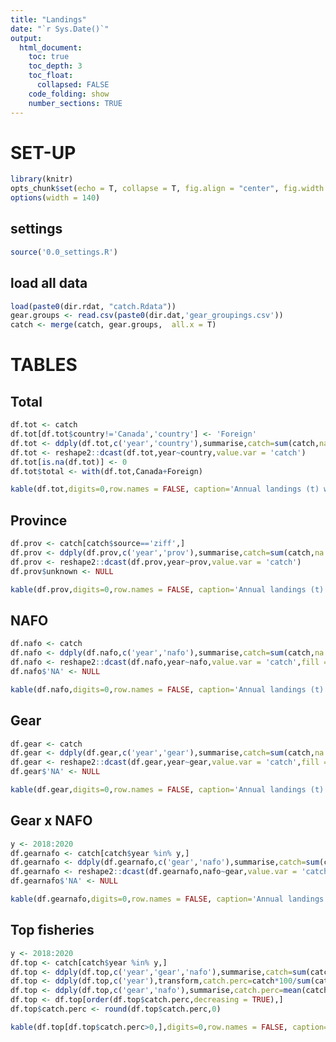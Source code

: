 ```yaml
---
title: "Landings"
date: "`r Sys.Date()`"
output:
  html_document:
    toc: true
    toc_depth: 3
    toc_float:
      collapsed: FALSE
    code_folding: show
    number_sections: TRUE
---
```

    
# SET-UP
```r
library(knitr)
opts_chunk$set(echo = T, collapse = T, fig.align = "center", fig.width = 9, fig.height = 6)
options(width = 140)
```    

## settings
```r
source('0.0_settings.R')
```

## load all data
```r
load(paste0(dir.rdat, "catch.Rdata"))
gear.groups <- read.csv(paste0(dir.dat,'gear_groupings.csv'))
catch <- merge(catch, gear.groups,  all.x = T)
```

# TABLES {.tabset}

## Total
```r
df.tot <- catch
df.tot[df.tot$country!='Canada','country'] <- 'Foreign'
df.tot <- ddply(df.tot,c('year','country'),summarise,catch=sum(catch,na.rm=T))
df.tot <- reshape2::dcast(df.tot,year~country,value.var = 'catch')
df.tot[is.na(df.tot)] <- 0
df.tot$total <- with(df.tot,Canada+Foreign)

kable(df.tot,digits=0,row.names = FALSE, caption='Annual landings (t) within Canada’s Exclusive Economic Zone')

```

## Province
```r
df.prov <- catch[catch$source=='ziff',]                                            # how did Thomas got provincial from 1985 onwards?
df.prov <- ddply(df.prov,c('year','prov'),summarise,catch=sum(catch,na.rm=T))
df.prov <- reshape2::dcast(df.prov,year~prov,value.var = 'catch')
df.prov$unknown <- NULL                                                            

kable(df.prov,digits=0,row.names = FALSE, caption='Annual landings (t) by province')

```

## NAFO
```r
df.nafo <- catch
df.nafo <- ddply(df.nafo,c('year','nafo'),summarise,catch=sum(catch,na.rm=T))
df.nafo <- reshape2::dcast(df.nafo,year~nafo,value.var = 'catch',fill = 0)
df.nafo$'NA' <- NULL                                                            

kable(df.nafo,digits=0,row.names = FALSE, caption='Annual landings (t) by NAFO division')

```

## Gear
```r
df.gear <- catch
df.gear <- ddply(df.gear,c('year','gear'),summarise,catch=sum(catch,na.rm=T))
df.gear <- reshape2::dcast(df.gear,year~gear,value.var = 'catch',fill = 0)
df.gear$'NA' <- NULL                                                            

kable(df.gear,digits=0,row.names = FALSE, caption='Annual landings (t) by gear type')

```

## Gear x NAFO
```r
y <- 2018:2020                                                               #(3 last years with complete date)
df.gearnafo <- catch[catch$year %in% y,]
df.gearnafo <- ddply(df.gearnafo,c('gear','nafo'),summarise,catch=sum(catch,na.rm=T))
df.gearnafo <- reshape2::dcast(df.gearnafo,nafo~gear,value.var = 'catch',fill = 0)
df.gearnafo$'NA' <- NULL                                                            

kable(df.gearnafo,digits=0,row.names = FALSE, caption='Annual landings (t) by gear type and NAFO division')

```

## Top fisheries
```r
y <- 2018:2020                                                               # years to consider (one or multiple)
df.top <- catch[catch$year %in% y,]
df.top <- ddply(df.top,c('year','gear','nafo'),summarise,catch=sum(catch,na.rm=T))
df.top <- ddply(df.top,c('year'),transform,catch.perc=catch*100/sum(catch,na.rm=T))
df.top <- ddply(df.top,c('gear','nafo'),summarise,catch.perc=mean(catch.perc,na.rm=T),catch.mean=mean(catch),catch.tot=sum(catch)) # average percentage
df.top <- df.top[order(df.top$catch.perc,decreasing = TRUE),]
df.top$catch.perc <- round(df.top$catch.perc,0)

kable(df.top[df.top$catch.perc>0,],digits=0,row.names = FALSE, caption='Top fisheries 2018-2020')

```